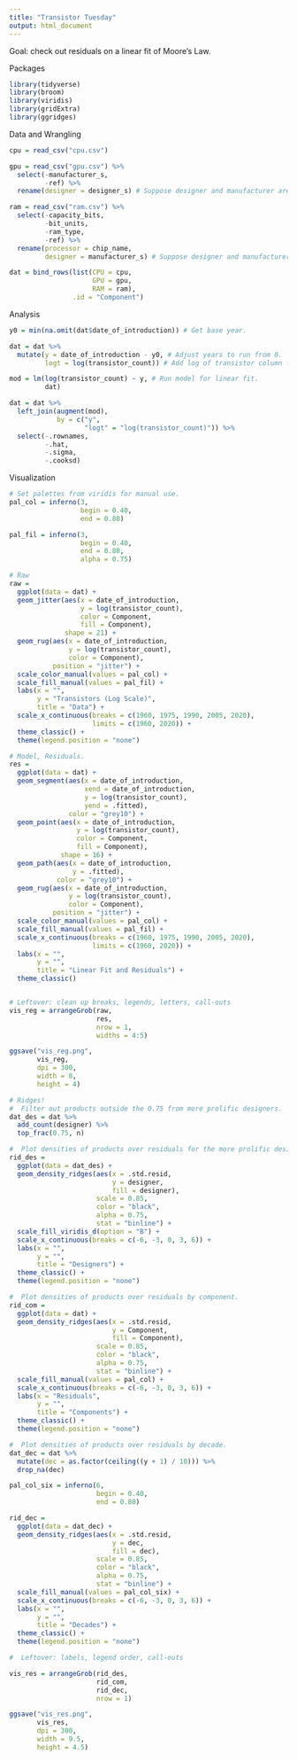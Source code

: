 ```yaml
---
title: "Transistor Tuesday"
output: html_document
---
```


Goal: check out residuals on a linear fit of Moore's Law.


Packages
```r

library(tidyverse)
library(broom)
library(viridis)
library(gridExtra)
library(ggridges)

```

Data and Wrangling
```r

cpu = read_csv("cpu.csv")

gpu = read_csv("gpu.csv") %>% 
  select(-manufacturer_s, 
         -ref) %>% 
  rename(designer = designer_s) # Suppose designer and manufacturer are the same for our purposes.

ram = read_csv("ram.csv") %>% 
  select(-capacity_bits,
         -bit_units,
         -ram_type, 
         -ref) %>% 
  rename(processor = chip_name,
         designer = manufacturer_s) # Suppose designer and manufacturer are the same for our purposes.

dat = bind_rows(list(CPU = cpu, 
                     GPU = gpu, 
                     RAM = ram), 
                .id = "Component")

```

Analysis
```r

y0 = min(na.omit(dat$date_of_introduction)) # Get base year.

dat = dat %>% 
  mutate(y = date_of_introduction - y0, # Adjust years to run from 0.
         logt = log(transistor_count)) # Add log of transistor column for a quick join.

mod = lm(log(transistor_count) ~ y, # Run model for linear fit.
         dat)

dat = dat %>% 
  left_join(augment(mod),
            by = c("y", 
                   "logt" = "log(transistor_count)")) %>% 
  select(-.rownames, 
         -.hat, 
         -.sigma, 
         -.cooksd)

```

Visualization
```r

# Set palettes from viridis for manual use.
pal_col = inferno(3, 
                  begin = 0.40, 
                  end = 0.80)

pal_fil = inferno(3, 
                  begin = 0.40, 
                  end = 0.80,
                  alpha = 0.75)

# Raw
raw = 
  ggplot(data = dat) +
  geom_jitter(aes(x = date_of_introduction,
                  y = log(transistor_count),
                  color = Component,
                  fill = Component),
              shape = 21) +
  geom_rug(aes(x = date_of_introduction,
               y = log(transistor_count),
               color = Component),
           position = "jitter") +
  scale_color_manual(values = pal_col) +
  scale_fill_manual(values = pal_fil) +
  labs(x = "",
       y = "Transistors (Log Scale)",
       title = "Data") +
  scale_x_continuous(breaks = c(1960, 1975, 1990, 2005, 2020),
                     limits = c(1960, 2020)) +
  theme_classic() +
  theme(legend.position = "none")

# Model, Residuals.
res = 
  ggplot(data = dat) + 
  geom_segment(aes(x = date_of_introduction,
                   xend = date_of_introduction,
                   y = log(transistor_count),
                   yend = .fitted),
               color = "grey10") +
  geom_point(aes(x = date_of_introduction,
                 y = log(transistor_count),
                 color = Component,
                 fill = Component),
             shape = 16) +
  geom_path(aes(x = date_of_introduction,
                y = .fitted),
            color = "grey10") +
  geom_rug(aes(x = date_of_introduction,
               y = log(transistor_count),
               color = Component),
           position = "jitter") +
  scale_color_manual(values = pal_col) +
  scale_fill_manual(values = pal_fil) +
  scale_x_continuous(breaks = c(1960, 1975, 1990, 2005, 2020),
                     limits = c(1960, 2020)) +
  labs(x = "", 
       y = "",
       title = "Linear Fit and Residuals") +
  theme_classic()


# Leftover: clean up breaks, legends, letters, call-outs
vis_reg = arrangeGrob(raw,
                      res, 
                      nrow = 1,
                      widths = 4:5)

ggsave("vis_reg.png", 
       vis_reg, 
       dpi = 300,
       width = 8,
       height = 4)

# Ridges!
#  Filter out products outside the 0.75 from more prolific designers.
dat_des = dat %>% 
  add_count(designer) %>% 
  top_frac(0.75, n)

#  Plot densities of products over residuals for the more prolific designers.
rid_des = 
  ggplot(data = dat_des) +
  geom_density_ridges(aes(x = .std.resid,
                          y = designer,
                          fill = designer),
                      scale = 0.85,
                      color = "black",
                      alpha = 0.75,
                      stat = "binline") +
  scale_fill_viridis_d(option = "B") +
  scale_x_continuous(breaks = c(-6, -3, 0, 3, 6)) +
  labs(x = "",
       y = "",
       title = "Designers") +
  theme_classic() +
  theme(legend.position = "none")

#  Plot densities of products over residuals by component.
rid_com =
  ggplot(data = dat) +
  geom_density_ridges(aes(x = .std.resid,
                          y = Component,
                          fill = Component),
                      scale = 0.85,
                      color = "black",
                      alpha = 0.75,
                      stat = "binline") +
  scale_fill_manual(values = pal_col) +
  scale_x_continuous(breaks = c(-6, -3, 0, 3, 6)) +
  labs(x = "Residuals",
       y = "",
       title = "Components") +
  theme_classic() +
  theme(legend.position = "none")

#  Plot densities of products over residuals by decade.
dat_dec = dat %>% 
  mutate(dec = as.factor(ceiling((y + 1) / 10))) %>% 
  drop_na(dec)

pal_col_six = inferno(6, 
                      begin = 0.40, 
                      end = 0.80)

rid_dec = 
  ggplot(data = dat_dec) +
  geom_density_ridges(aes(x = .std.resid,
                          y = dec,
                          fill = dec),
                      scale = 0.85,
                      color = "black",
                      alpha = 0.75,
                      stat = "binline") +
  scale_fill_manual(values = pal_col_six) +
  scale_x_continuous(breaks = c(-6, -3, 0, 3, 6)) +
  labs(x = "",
       y = "",
       title = "Decades") +
  theme_classic() +
  theme(legend.position = "none")

#  Leftover: labels, legend order, call-outs

vis_res = arrangeGrob(rid_des, 
                      rid_com, 
                      rid_dec, 
                      nrow = 1) 

ggsave("vis_res.png", 
       vis_res, 
       dpi = 300,
       width = 9.5,
       height = 4.5)

```

